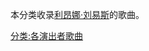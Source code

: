 {{noteTA
|T=zh-cn:分类:利昂娜·刘易斯歌曲; zh-tw:分类:里歐娜·路易斯歌曲;
|1=zh-cn:利昂娜·刘易斯; zh-tw:里歐娜·路易斯;
}}
本分类收录[[利昂娜·刘易斯|利昂娜·刘易斯]]的歌曲。

{{DEFAULTSORT:Lewis, Leona}}
[[分类:各演出者歌曲|分类:各演出者歌曲]]